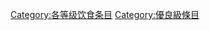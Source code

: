 {{catmore1|[[WikiProject:飲食|WikiProject:飲食]]}}
{{Articles by Quality| topic=饮食|project=饮食|format=toc}}
{{Wikipedia category}}
{{emptycat}}
[[Category:各等级饮食条目|Category:各等级饮食条目]]
[[Category:優良級條目|Category:優良級條目]]